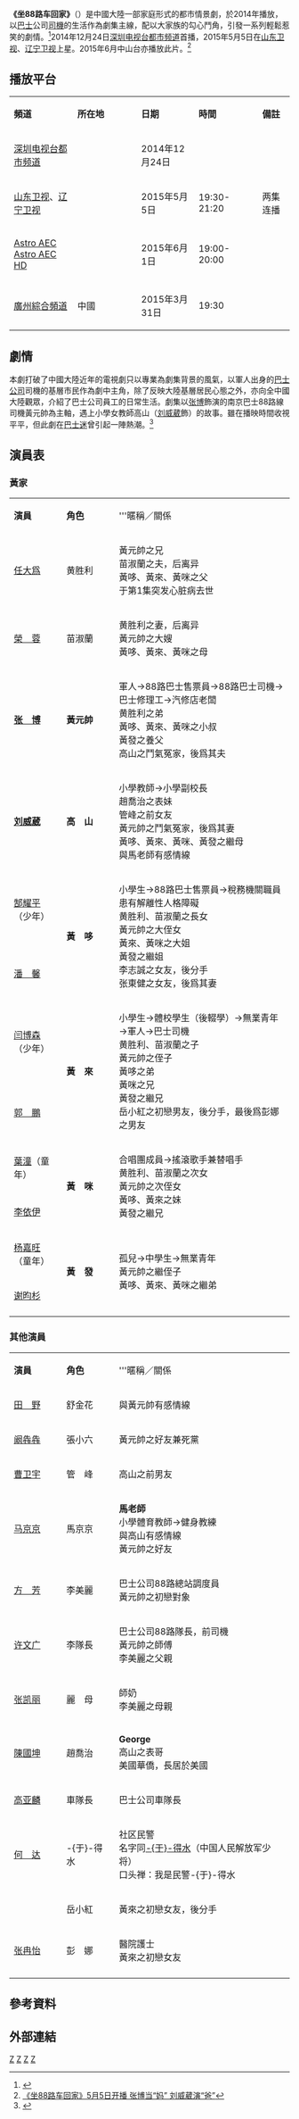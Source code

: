 {{noteTA
|1=zh-cn:公交;zh-tw:公車;zh-hk:巴士;zh-sg:巴士;zh-mo:巴士; zh:公交;
}}
{{电视节目信息框
| 颜色 = orange
| 名称 = 坐88路车回家<br><small>On Our Way Home</small>
| 别名 =
| 图片 =
| 图说 = 
| 分类 = 当代都市
| 原创者=
| 导演 = [[李路_(导演)|李路]]
| 监制 =
| 编剧 = 薛志华<br />王彬
| 制作人= [[李路_(导演)|李路]]
| 摄影 = 谢平<br />朱强
| 演出 = {{ubl|[[张博_(1982年)|张博]]|[[刘威葳|刘威葳]]|[[田野_(演员)|田野]]}}
| 配音=
| 旁白 =
| 主题曲 =
| 片尾曲 = 爱是唯一（包尔淦）
| 插曲 =
| 拍摄地 = {{CHN}}[[南京|南京]]
| 地区 = {{CHNML}}
| 语言 = [[汉语普通话|汉语普通话]]
| 集数 = 40集
| 每集长 = 45分钟
| 制作公司 = 江苏幸福蓝海影视文化集团有限公司<br />北京晶美星空国际文化传媒有限公司<br />浙江唐德影视股份有限公司
| 首播地区 =
| 电视网 = 
| 开始 =
| 结束 =
| 先于 =
| 后于 =
| 相关剧集 =
| 官方网站 =
}}
'''《坐88路车回家》'''（{{lang-en|'''On Our Way Home'''}}）是中國大陸一部家庭形式的都市情景劇，於2014年播放，以[[巴士|巴士]]公司[[司機|司機]]的生活作為劇集主線，配以大家族的勾心鬥角，引發一系列輕鬆惹笑的劇情。<ref>{{Cite web |url=http://sztqb.sznews.com/html/2014-12/25/content_3104621.htm |title=《坐88路车回家》温情暖人心 |accessdate=2015-03-27 |archive-date=2015-04-02 |archive-url=https://web.archive.org/web/20150402162318/http://sztqb.sznews.com/html/2014-12/25/content_3104621.htm |dead-url=no }}</ref>2014年12月24日[[深圳电视台都市频道|深圳电视台都市频道]]首播，2015年5月5日在[[山东卫视|山东卫视]]、[[辽宁卫视|辽宁卫视]]上星。2015年6月中山台亦播放此片。<ref>[http://news.163.com/15/0428/01/AO8KOTPS00014AED.html 《坐88路车回家》5月5日开播 张博当“妈” 刘威葳演“爸”]{{Dead link|date=2019年12月 |bot=InternetArchiveBot |fix-attempted=yes }}</ref>

==播放平台==
{| class="wikitable" width="60%"
|- style="background:cornflowerblue; color:white" align=center
|style="width:20%"|'''頻道'''||style="width:20%"|'''所在地'''||style="width:18%"|'''日期'''||style="width:20%"|'''時間'''||style="width:10%"|'''備註'''
|-
|rowspan="1"|[[深圳电视台都市频道|深圳电视台都市频道]]||rowspan="1"|{{CHN}}||2014年12月24日||||
|-
|rowspan="1"|[[山东卫视|山东卫视]]、[[辽宁卫视|辽宁卫视]]||rowspan="1"|{{CHN}}||2015年5月5日||19:30-21:20||两集连播
|-
|rowspan="1"|[[Astro_AEC|Astro AEC]]<br>[[Astro_AEC_HD|Astro AEC HD]]||rowspan="1"|{{MYS}}||2015年6月1日||19:00-20:00||
|-
|rowspan="1"|[[廣州綜合頻道|廣州綜合頻道]] || 中國 || 2015年3月31日 || 19:30 ||
|}

== 劇情 ==
本劇打破了中國大陸近年的電視劇只以專業為劇集背景的風氣，以軍人出身的[[巴士|巴士公司]]司機的基層市民作為劇中主角，除了反映大陸基層居民心態之外，亦向全中國大陸觀眾，介紹了巴士公司員工的日常生活。劇集以[[张博_(1982年)|张博]]飾演的南京巴士88路線司機黃元帥為主軸，遇上小學女教師高山（[[刘威葳|刘威葳]]飾）的故事。雖在播映時間收視平平，但此劇在[[巴士迷|巴士迷]]曾引起一陣熱潮。<ref>{{Cite web |url=http://news.ifeng.com/gundong/detail_2013_11/09/31097552_0.shtml |title=南京现“山寨版”88路公交车 |accessdate=2015-03-27 |archive-date=2015-04-03 |archive-url=https://web.archive.org/web/20150403195827/http://news.ifeng.com/gundong/detail_2013_11/09/31097552_0.shtml |dead-url=no }}</ref>

== 演員表 ==
=== 黃家 ===
{|class="wikitable" style="width:60%; font-size: 15px;"
|- style="background:cornflowerblue; color:white" align=center
|style="width:12%"|'''演員'''||style="width:12%"|'''角色'''||style="width:40%"|'''暱稱／關係
|-
|[[任大爲|任大爲]]||黄胜利||黃元帥之兄<br>苗淑蘭之夫，后离异<br>黃哆、黃來、黃咪之父<br>于第1集突发心脏病去世
|-
|[[榮蓉|榮　蓉]]||苗淑蘭||黄胜利之妻，后离异<br>黃元帥之大嫂<br>黃哆、黃來、黃咪之母
|-
|'''[[张博_(1982年)|张　博]]'''||'''黃元帥'''||軍人→88路巴士售票員→88路巴士司機→巴士修理工→汽修店老闆<br>黄胜利之弟<br>黃哆、黃來、黃咪之小叔<br>黃發之養父<br>高山之鬥氣冤家，後爲其夫
|-
|'''[[刘威葳|刘威葳]]'''||'''高　山'''||小學教師→小學副校長<br>趙喬治之表妹<br>管峰之前女友<br>黃元帥之鬥氣冤家，後爲其妻<br>黃哆、黃來、黃咪、黃發之繼母<br>與馬老師有感情線
|-
|[[郜耀平|郜耀平]]（少年）||rowspan="2"|'''黃　哆'''||rowspan="2"|小學生→88路巴士售票員→稅務機關職員<br>患有解離性人格障礙<br>黄胜利、苗淑蘭之長女<br>黃元帥之大侄女<br>黃來、黃咪之大姐<br>黃發之繼姐<br>李志誠之女友，後分手<br>张東健之女友，後爲其妻
|-
|[[潘馨|潘　馨]]
|-
|[[闫博森|闫博森]]（少年）||rowspan="2"|'''黃　來'''||rowspan="2"|小學生→體校學生（後輟學）→無業青年→軍人→巴士司機<br>黄胜利、苗淑蘭之子<br>黃元帥之侄子<br>黃哆之弟<br>黃咪之兄<br>黃發之繼兄<br>岳小紅之初戀男友，後分手，最後爲彭娜之男友
|-
|[[郭鵬_(演員)|郭　鵬]]
|-
|[[葉潼|葉潼]]（童年）||rowspan="2"|'''黃　咪'''||rowspan="2"|合唱團成員→搖滾歌手兼替唱手<br>黄胜利、苗淑蘭之次女<br>黃元帥之次侄女<br>黃哆、黃來之妹<br>黃發之繼兄
|-
|[[李依伊|李依伊]]
|-
|[[杨嘉旺|杨嘉旺]]（童年）||rowspan="2"|'''黃　發'''||rowspan="2"|孤兒→中學生→無業青年<br>黃元帥之繼侄子<br>黃哆、黃來、黃咪之繼弟
|-
|[[谢昀杉|谢昀杉]]
|-
|}

=== 其他演員 ===
{|class="wikitable" style="width:60%; font-size: 15px;"
|- style="background:cornflowerblue; color:white" align=center
|style="width:12%"|'''演員'''||style="width:12%"|'''角色'''||style="width:40%"|'''暱稱／關係
|-
|[[田野_(演员)|田　野]]||舒金花||與黃元帥有感情線
|-
|[[阚犇犇|阚犇犇]]||張小六||黃元帥之好友兼死黨
|-
|[[曹卫宇|曹卫宇]]||管　峰||高山之前男友
|-
|[[马京京|马京京]]||馬京京||'''馬老師'''<br>小學體育教師→健身教練<br>與高山有感情線<br>黃元帥之好友
|-
|[[方芳_(中国演员)|方　芳]]||李美麗||巴士公司88路總站調度員<br>黃元帥之初戀對象
|-
|[[许文广|许文广]]||李隊長||巴士公司88路隊長，前司機<br>黃元帥之師傅<br>李美麗之父親
|-
|[[张凯丽|张凯丽]]||麗　母||師奶<br>李美麗之母親
|-
|[[陳國坤|陳國坤]]||趙喬治||'''George'''<br>高山之表哥<br>美國華僑，長居於美國
|-
|[[高亚麟|高亚麟]]||車隊長||巴士公司車隊長
|-
|[[何达|何　达]]||-{于}-得水||社区民警<br>名字同[[于得水|-{于}-得水]]（中国人民解放军少将）<br>口头禅：我是民警-{于}-得水
|-
|{{tsl|zh-yue|翁楚雯|翁楚雯}}||岳小紅||黃來之初戀女友，後分手
|-
|[[张冉怡|张冉怡]]||彭　娜||醫院護士<br>黃來之初戀女友
|-
|}

== 參考資料 ==
{{reflist}}

== 外部連結 ==
{{電視節目的變遷
|電視台= {{flagicon|CHN}} [[中國|中國]] [[深圳电视台都市频道|深圳电视台都市频道]] 黄金剧场
|播放檔次= 
|節目名稱= 坐88路车回家 <br />（2014.12.24 - 待查）
|上一節目= 待查
|下一節目= 待查
}}
{{電視節目的變遷
|電視台= {{flagicon|CHN}} [[中國|中國]] [[珠海電視台|珠海電視台生活頻道]] 幸福劇場
|播放檔次= 19:15-21:30 三集連播
|節目名稱= 坐88路车回家 <br />（2015.03.12 - 2015.03.26）
|上一節目= 待查
|下一節目= [[婆媳的战国时代|婆媳的战国时代]]<br />（2015.03.26 - 2015.04.09）
}}
{{電視節目的變遷
|電視台= {{flagicon|CHN}} [[中國|中國]] [[廣州市廣播電視台|廣州廣播電視台綜合頻道]] 合家歡劇場
|播放檔次= 19:30 時段 两集连播
|節目名稱= 坐88路车回家 <br />（2015.03.31 - 待查）
|上一節目= 待查
|下一節目= 待查
}}
{{電視節目的變遷
|電視台= {{flagicon|CHN}} [[中國|中國]] [[辽宁卫视|辽宁卫视]] 北方剧场
|播放檔次= 19:38-21:15 時段 两集连播
|節目名稱= 坐88路车回家 <br />（2015.05.05 - ）
|上一節目= [[婚前协议|婚前协议]]<br />（2015.04.15 - 2015.05.04）
|下一節目= 未定
}}
{{電視節目的變遷
|電視台= {{flagicon|MYS}} [[馬來西亞|馬來西亞]] [[Astro_AEC|Astro AEC]] 戲劇強檔
|播放檔次= 19:00 - 20:00 時段
|節目名稱= 坐88路车回家 <br />（2015.06.01 - 2015.07.24）
|上一節目= 生死相依<br />（2015.04.02 - 2015.05.29）
|下一節目= 嘿！老头<br />（2015.07.27 - 2015.）
}}
{{山东卫视电视剧}}
[[Category:2014年中国电视剧集|Z]]
[[Category:中國家庭情景喜劇|Z]]
[[Category:南京市背景电视剧|Z]]
[[Category:巴士題材作品|Z]]